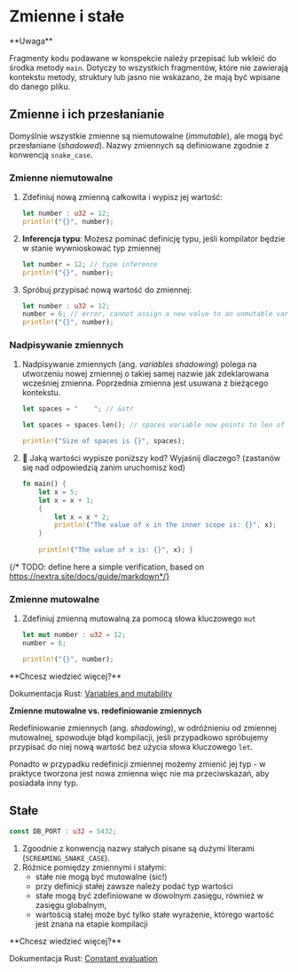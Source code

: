 
# Zmienne i stałe

<Callout type="warning">
**Uwaga**

Fragmenty kodu podawane w konspekcie należy przepisać lub wkleić do środka metody `main`. Dotyczy to wszystkich fragmentów, które nie zawierają kontekstu metody, struktury lub jasno nie wskazano, że mają być wpisane do danego pliku.
</Callout>

## Zmienne i ich przesłanianie
Domyślnie wszystkie zmienne są niemutowalne (*immutable*), ale mogą być przesłaniane (*shadowed*). Nazwy zmiennych są definiowane zgodnie z konwencją `snake_case`.

### Zmienne niemutowalne

1. Zdefiniuj nową zmienną całkowita i wypisz jej wartość:

    ```rust copy
    let number : u32 = 12;
    println!("{}", number);
    ```
1. **Inferencja typu**: Możesz pominać definicję typu, jeśli kompilator będzie w stanie wywnioskować typ zmiennej 
    ```rust copy
    let number = 12; // type inference
    println!("{}", number);
    ```

1. Spróbuj przypisać nową wartość do zmiennej:
    ```rust {2}
    let number : u32 = 12;
    number = 6; // error, cannot assign a new value to an unmutable variable
    println!("{}", number);
    ```

### Nadpisywanie zmiennych

1. Nadpisywanie zmiennych (ang. *variables shadowing*) polega na utworzeniu nowej zmiennej o takiej samej nazwie jak zdeklarowana wcześniej zmienna. Poprzednia zmienna jest usuwana z bieżącego kontekstu.

    ```rust copy {3}
    let spaces = "    "; // &str

    let spaces = spaces.len(); // spaces variable now points to len of text and its type is usize

    println!("Size of spaces is {}", spaces);
    ```

1. 🤔 Jaką wartości wypisze poniższy kod? Wyjaśnij dlaczego? (zastanów się nad odpowiedzią zanim uruchomisz kod)

    ```rust copy
    fn main() { 
        let x = 5; 
        let x = x + 1; 
        { 
            let x = x * 2; 
            println!("The value of x in the inner scope is: {}", x); 
        } 
        
        println!("The value of x is: {}", x); }
    ```

{/* TODO: define here a simple verification, based on https://nextra.site/docs/guide/markdown*/}

### Zmienne mutowalne

1. Zdefiniuj zmienną mutowalną za pomocą słowa kluczowego `mut`

    ```rust copy
    let mut number : u32 = 12;
    number = 6;

    println!("{}", number);
    ```

<Callout type="info">
**Chcesz wiedzieć więcej?**

Dokumentacja Rust: [Variables and mutability](https://doc.rust-lang.org/book/ch03-01-variables-and-mutability.html)

**Zmienne mutowalne vs. redefiniowanie zmiennych**

Redefiniowanie zmiennych (ang. *shadowing*), w odróżnieniu od zmiennej mutowalnej, spowoduje błąd kompilacji, jeśli przypadkowo spróbujemy przypisać do niej nową wartość bez użycia słowa kluczowego `let`. 

Ponadto w przypadku redefinicji zmiennej możemy zmienić jej typ - w praktyce tworzona jest nowa zmienna więc nie ma przeciwskazań, aby posiadała inny typ.

</Callout>

## Stałe
```rust copy
const DB_PORT : u32 = 5432;
```

1. Zgoodnie z konwencją nazwy stałych pisane są dużymi literami (`SCREAMING_SNAKE_CASE`).
1. Różnice pomiędzy zmiennymi i stałymi:
    - stałe nie mogą być mutowalne (sic!)
    - przy definicji stałej zawsze należy podać typ wartości
    - stałe mogą być zdefiniowane w dowolnym zasięgu, również w zasięgu globalnym,
    - wartością stałej może być tylko stałe wyrażenie, którego wartość jest znana na etapie kompilacji

<Callout type="info">
**Chcesz wiedzieć więcej?**

Dokumentacja Rust: [Constant evaluation](https://doc.rust-lang.org/reference/const_eval.html)
</Callout>